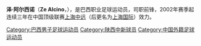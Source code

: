 {{multiple issues|
{{blpunsourced|time=2018-05-26T02:44:30+00:00}}
{{expand|time=2018-05-26T02:44:30+00:00}}
{{update|time=2018-05-26T02:44:30+00:00}}
}}
{{Football player infobox
| playername = 阿尔西诺
| englishname = Ze Alcino
| fullname = 泽·阿尔西诺
| dateofbirth = {{birth date and age|1974|6|8}}
| height = {{height|m=1.79}}
| countryofbirth = {{BRA}}
| cityofbirth
| position = 前锋
| currentclub =
| years = 1995年<br/>1996-1999年<br/>2000-2002年<br/>2002-2004年
| clubs = {{flagicon|BRA}}阿雷格利国际<br/>{{flagicon|BRA}}[[格雷米奥|格雷米奥]]<br/>{{flagicon|FRA}}[[南锡足球俱乐部|南锡]]<br/>{{flagicon|CHN}}[[陕西中新|上海中远/国际]]
| caps(goals) =
}}
'''泽·阿尔西诺'''（'''Ze Alcino'''，{{bd|1974年|6月8日|||A}}），是巴西职业足球运动员，司职前锋，2002年赛季起连续三年在中国顶级联赛[[上海中远|上海中远]]（后更名为[[上海国际|上海国际]]）效力。

{{DEFAULTSORT:Alcino, Ze}}
[[Category:巴西男子足球运动员|Category:巴西男子足球运动员]]
[[Category:陕西中新球员|Category:陕西中新球员]]
[[Category:中国外籍足球运动员|Category:中国外籍足球运动员]]